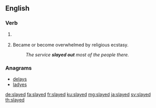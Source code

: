 ==English==

===Verb===
{{head|en|verb form}}

# {{context|chiefly|_|US|uncommon|lang=en}} {{en-past of|slay}}
# {{context|religious|lang=en}} Became or become overwhelmed by religious ecstasy.
#: ''The service '''slayed out''' most of the people there.''

===Anagrams===
* [[delays#English|delays]]
* [[ladyes#English|ladyes]]

[[de:slayed]]
[[fa:slayed]]
[[fr:slayed]]
[[ku:slayed]]
[[mg:slayed]]
[[ja:slayed]]
[[sv:slayed]]
[[th:slayed]]